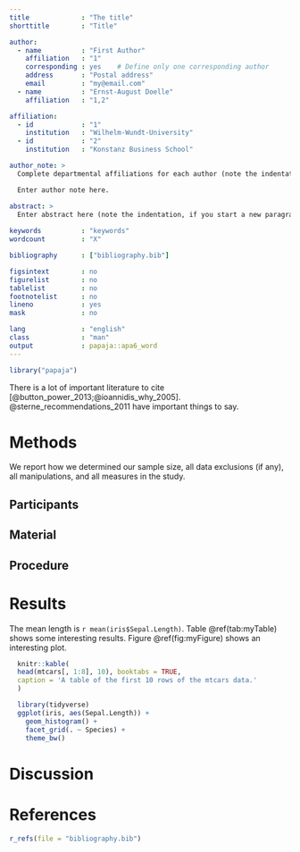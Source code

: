 ```yaml
---
title             : "The title"
shorttitle        : "Title"

author: 
  - name          : "First Author"
    affiliation   : "1"
    corresponding : yes    # Define only one corresponding author
    address       : "Postal address"
    email         : "my@email.com"
  - name          : "Ernst-August Doelle"
    affiliation   : "1,2"

affiliation:
  - id            : "1"
    institution   : "Wilhelm-Wundt-University"
  - id            : "2"
    institution   : "Konstanz Business School"

author_note: >
  Complete departmental affiliations for each author (note the indentation, if you start a new paragraph).

  Enter author note here.

abstract: >
  Enter abstract here (note the indentation, if you start a new paragraph).
  
keywords          : "keywords"
wordcount         : "X"

bibliography      : ["bibliography.bib"]

figsintext        : no
figurelist        : no
tablelist         : no
footnotelist      : no
lineno            : yes
mask              : no

lang              : "english"
class             : "man"
output            : papaja::apa6_word 
---
```


```r
library("papaja")
```

There is a lot of important literature to cite [@button_power_2013;@ioannidis_why_2005]. @sterne_recommendations_2011 have important things to say.

# Methods
We report how we determined our sample size, all data exclusions (if any), all manipulations, and all measures in the study. <!-- 21-word solution (Simmons, Nelson & Simonsohn, 2012; retrieved from http://ssrn.com/abstract=2160588) -->

## Participants

## Material

## Procedure

# Results

The mean length is `r mean(iris$Sepal.Length)`. Table \@ref(tab:myTable) shows some interesting results. Figure \@ref(fig:myFigure) shows an interesting plot.

```r
  knitr::kable(
  head(mtcars[, 1:8], 10), booktabs = TRUE,
  caption = 'A table of the first 10 rows of the mtcars data.'
  )
```

```r
  library(tidyverse)
  ggplot(iris, aes(Sepal.Length)) + 
    geom_histogram() + 
    facet_grid(. ~ Species) +
    theme_bw()
```


# Discussion


\newpage

# References
```r
r_refs(file = "bibliography.bib")
```

\setlength{\parindent}{-0.5in}
\setlength{\leftskip}{0.5in}
